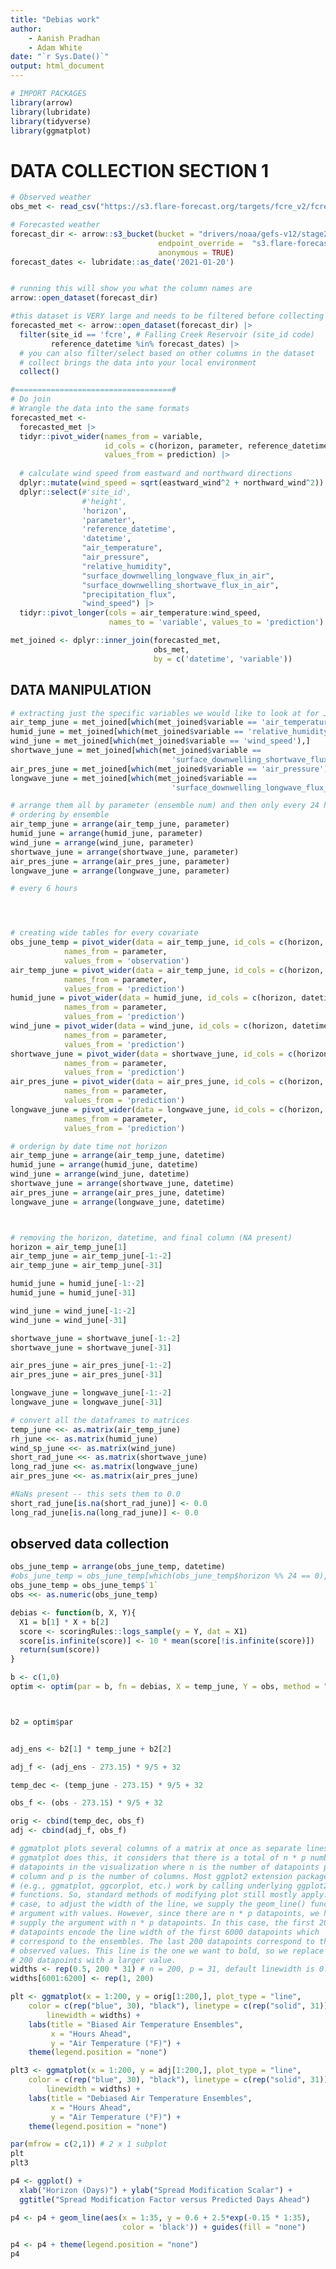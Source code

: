 ```yaml
---
title: "Debias work"
author:
	- Aanish Pradhan
	- Adam White
date: "`r Sys.Date()`"
output: html_document
---
```


```r
# IMPORT PACKAGES
library(arrow)
library(lubridate)
library(tidyverse)
library(ggmatplot)
```


# DATA COLLECTION SECTION 1
```r
# Observed weather
obs_met <- read_csv("https://s3.flare-forecast.org/targets/fcre_v2/fcre/observed-met_fcre.csv")

# Forecasted weather
forecast_dir <- arrow::s3_bucket(bucket = "drivers/noaa/gefs-v12/stage2/parquet/0",
                                 endpoint_override =  "s3.flare-forecast.org", 
                                 anonymous = TRUE)
forecast_dates <- lubridate::as_date('2021-01-20')


# running this will show you what the column names are
arrow::open_dataset(forecast_dir) 

#this dataset is VERY large and needs to be filtered before collecting
forecasted_met <- arrow::open_dataset(forecast_dir) |> 
  filter(site_id == 'fcre', # Falling Creek Reservoir (site_id code)
         reference_datetime %in% forecast_dates) |> 
  # you can also filter/select based on other columns in the dataset
  # collect brings the data into your local environment
  collect()

#===================================#
# Do join
# Wrangle the data into the same formats
forecasted_met <- 
  forecasted_met |> 
  tidyr::pivot_wider(names_from = variable, 
                     id_cols = c(horizon, parameter, reference_datetime, datetime),
                     values_from = prediction) |>
  
  # calculate wind speed from eastward and northward directions
  dplyr::mutate(wind_speed = sqrt(eastward_wind^2 + northward_wind^2)) |> 
  dplyr::select(#'site_id', 
                #'height',
                'horizon',
                'parameter',
                'reference_datetime', 
                'datetime', 
                "air_temperature",
                "air_pressure",
                "relative_humidity",
                "surface_downwelling_longwave_flux_in_air", 
                "surface_downwelling_shortwave_flux_in_air",
                "precipitation_flux",
                "wind_speed") |> 
  tidyr::pivot_longer(cols = air_temperature:wind_speed,
                      names_to = 'variable', values_to = 'prediction') 

met_joined <- dplyr::inner_join(forecasted_met, 
                                obs_met, 
                                by = c('datetime', 'variable'))
```


## DATA MANIPULATION
```r
# extracting just the specific variables we would like to look at for June
air_temp_june = met_joined[which(met_joined$variable == 'air_temperature'),]
humid_june = met_joined[which(met_joined$variable == 'relative_humidity'),]
wind_june = met_joined[which(met_joined$variable == 'wind_speed'),]
shortwave_june = met_joined[which(met_joined$variable == 
                                    'surface_downwelling_shortwave_flux_in_air'),]
air_pres_june = met_joined[which(met_joined$variable == 'air_pressure'),]
longwave_june = met_joined[which(met_joined$variable == 
                                    'surface_downwelling_longwave_flux_in_air'),]

# arrange them all by parameter (ensemble num) and then only every 24 hours
# ordering by ensemble
air_temp_june = arrange(air_temp_june, parameter)
humid_june = arrange(humid_june, parameter)
wind_june = arrange(wind_june, parameter)
shortwave_june = arrange(shortwave_june, parameter)
air_pres_june = arrange(air_pres_june, parameter)
longwave_june = arrange(longwave_june, parameter)

# every 6 hours




# creating wide tables for every covariate
obs_june_temp = pivot_wider(data = air_temp_june, id_cols = c(horizon, datetime), 
            names_from = parameter, 
            values_from = 'observation')
air_temp_june = pivot_wider(data = air_temp_june, id_cols = c(horizon, datetime), 
            names_from = parameter, 
            values_from = 'prediction')
humid_june = pivot_wider(data = humid_june, id_cols = c(horizon, datetime), 
            names_from = parameter, 
            values_from = 'prediction')
wind_june = pivot_wider(data = wind_june, id_cols = c(horizon, datetime), 
            names_from = parameter, 
            values_from = 'prediction')
shortwave_june = pivot_wider(data = shortwave_june, id_cols = c(horizon, datetime), 
            names_from = parameter, 
            values_from = 'prediction')
air_pres_june = pivot_wider(data = air_pres_june, id_cols = c(horizon, datetime), 
            names_from = parameter, 
            values_from = 'prediction')
longwave_june = pivot_wider(data = longwave_june, id_cols = c(horizon, datetime), 
            names_from = parameter, 
            values_from = 'prediction')

# orderign by date time not horizon 
air_temp_june = arrange(air_temp_june, datetime)
humid_june = arrange(humid_june, datetime)
wind_june = arrange(wind_june, datetime)
shortwave_june = arrange(shortwave_june, datetime)
air_pres_june = arrange(air_pres_june, datetime)
longwave_june = arrange(longwave_june, datetime)



# removing the horizon, datetime, and final column (NA present)
horizon = air_temp_june[1]
air_temp_june = air_temp_june[-1:-2]
air_temp_june = air_temp_june[-31]

humid_june = humid_june[-1:-2]
humid_june = humid_june[-31]

wind_june = wind_june[-1:-2]
wind_june = wind_june[-31]

shortwave_june = shortwave_june[-1:-2]
shortwave_june = shortwave_june[-31]

air_pres_june = air_pres_june[-1:-2]
air_pres_june = air_pres_june[-31]

longwave_june = longwave_june[-1:-2]
longwave_june = longwave_june[-31]

# convert all the dataframes to matrices
temp_june <<- as.matrix(air_temp_june)
rh_june <<- as.matrix(humid_june)
wind_sp_june <<- as.matrix(wind_june)
short_rad_june <<- as.matrix(shortwave_june)
long_rad_june <<- as.matrix(longwave_june)
air_pres_june <<- as.matrix(air_pres_june)

#NaNs present -- this sets them to 0.0
short_rad_june[is.na(short_rad_june)] <- 0.0
long_rad_june[is.na(long_rad_june)] <- 0.0
```


## observed data collection
```r
obs_june_temp = arrange(obs_june_temp, datetime)
#obs_june_temp = obs_june_temp[which(obs_june_temp$horizon %% 24 == 0), ]
obs_june_temp = obs_june_temp$`1`
obs <<- as.numeric(obs_june_temp)
```



```r

debias <- function(b, X, Y){
  X1 = b[1] * X + b[2]
  score <- scoringRules::logs_sample(y = Y, dat = X1)
  score[is.infinite(score)] <- 10 * mean(score[!is.infinite(score)])
  return(sum(score))
}

b <- c(1,0)
optim <- optim(par = b, fn = debias, X = temp_june, Y = obs, method = "BFGS")



b2 = optim$par


adj_ens <- b2[1] * temp_june + b2[2]

adj_f <- (adj_ens - 273.15) * 9/5 + 32

temp_dec <- (temp_june - 273.15) * 9/5 + 32

obs_f <- (obs - 273.15) * 9/5 + 32
```

```r
orig <- cbind(temp_dec, obs_f)
adj <- cbind(adj_f, obs_f)

# ggmatplot plots several columns of a matrix at once as separate lines. When 
# ggmatplot does this, it considers that there is a total of n * p number of 
# datapoints in the visualization where n is the number of datapoints per 
# column and p is the number of columns. Most ggplot2 extension packages 
# (e.g., ggmatplot, ggcorplot, etc.) work by calling underlying ggplot2 
# functions. So, standard methods of modifying plot still mostly apply. In this 
# case, to adjust the width of the line, we supply the geom_line() function's 
# argument with values. However, since there are n * p datapoints, we have to 
# supply the argument with n * p datapoints. In this case, the first 200 * 30
# datapoints encode the line width of the first 6000 datapoints which 
# correspond to the ensembles. The last 200 datapoints correspond to the 
# observed values. This line is the one we want to bold, so we replace the last 
# 200 datapoints with a larger value.
widths <- rep(0.5, 200 * 31) # n = 200, p = 31, default linewidth is 0.5
widths[6001:6200] <- rep(1, 200)

plt <- ggmatplot(x = 1:200, y = orig[1:200,], plot_type = "line", 
	color = c(rep("blue", 30), "black"), linetype = c(rep("solid", 31)), 
		linewidth = widths) + 
	labs(title = "Biased Air Temperature Ensembles",
		 x = "Hours Ahead",
		 y = "Air Temperature (°F)") + 
	theme(legend.position = "none")

plt3 <- ggmatplot(x = 1:200, y = adj[1:200,], plot_type = "line",
	color = c(rep("blue", 30), "black"), linetype = c(rep("solid", 31)), 
		linewidth = widths) +
	labs(title = "Debiased Air Temperature Ensembles",
		 x = "Hours Ahead",
		 y = "Air Temperature (°F)") + 
	theme(legend.position = "none")

par(mfrow = c(2,1)) # 2 x 1 subplot
plt
plt3
```

```r
p4 <- ggplot() + 
  xlab("Horizon (Days)") + ylab("Spread Modification Scalar") + 
  ggtitle("Spread Modification Factor versus Predicted Days Ahead")

p4 <- p4 + geom_line(aes(x = 1:35, y = 0.6 + 2.5*exp(-0.15 * 1:35), 
                         color = 'black')) + guides(fill = "none")

p4 <- p4 + theme(legend.position = "none")
p4
````
